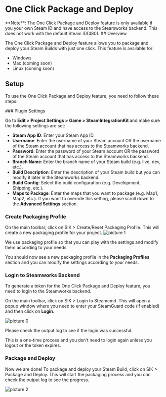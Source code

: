 
# One Click Package and Deploy
<Callout type="info">
    **Note**: The One Click Package and Deploy feature is only available if you your own  Steam ID and have access to the Steamworks backend. This does not work with the default Steam ID(480).
</Callout>
## Overview

The One Click Package and Deploy feature allows you to package and deploy your Steam Builds with just one click. This feature is available for:

- Windows
- Mac (coming soon)
- Linux (coming soon)

## Setup 

To use the One Click Package and Deploy feature, you need to follow these steps:

<Steps>
### Plugin Settings
 
Go to **Edit > Project Settings > Game > SteamIntegrationKit** and make sure the following settings are set:

- **Steam App ID**: Enter your Steam App ID.
- **Username**: Enter the username of your Steam account OR the username of the Steam account that has access to the Steamworks backend.
- **Password**: Enter the password of your Steam account OR the password of the Steam account that has access to the Steamworks backend.
- **Branch Name**: Enter the branch name of your Steam build (e.g. live, dev, etc.).
- **Build Description**: Enter the description of your Steam build but you can modify it later in the Steamworks backend.
- **Build Config**: Select the build configuration (e.g. Development, Shipping, etc.).
- **Maps to Package**: Enter the maps that you want to package (e.g. Map1, Map2, etc.). If you want to override this setting, please scroll down to the **Advanced Settings** section.
 
### Create Packaging Profile
 
On the main toolbar, click on SIK > Create/Reset Packaging Profile. This will create a new packaging profile for your project.
![picture 1](../../images/92cfa5190ed5384801cb29bb7a4032243db41debfb85314d649939f041c29752.png)  

We use packaging profile so that you can play with the settings and modify them according to your needs. 

You should now see a new packaging profile in the **Packaging Profiles** section and you can modify the settings according to your needs.

### Login to Steamworks Backend

To generate a token for the One Click Package and Deploy feature, you need to login to the Steamworks backend.

On the main toolbar, click on SIK > Login to Steamcmd. This will open a popup window where you need to enter your SteamGuard code (if enabled) and then click on **Login**.

![picture 0](../../images/6928464c63a541a6b268eb4dc4219462ccabae2891edb07c8e54c3e81ac91883.png)  

Please check the output log to see if the login was successful.

This is a one-time process and you don't need to login again unless you logout or the token expires.

### Package and Deploy

Now we are done! To package and deploy your Steam Build, click on SIK > Package and Deploy. This will start the packaging process and you can check the output log to see the progress.

![picture 2](../../images/9e40ce1b857fff55aa8a275b503ea62519ef1bf5241f012beadc9fa3ce175210.png)  

</Steps>